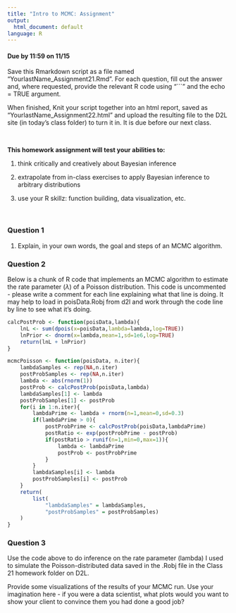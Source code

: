 ```yaml
---
title: "Intro to MCMC: Assignment"
output:
  html_document: default
language: R
---
```


<!-- To render the assignment in Rmarkdown, enter the command below in the R console -->
<!-- rmarkdown::render("Class_22_Assignment.Rmd") -->

#### Due by 11:59 on 11/15

Save this Rmarkdown script as a file named “YourlastName_Assignment21.Rmd”. 
For each question, fill out the answer and, where requested, 
provide the relevant R code using "```" and the echo = TRUE argument.

When finished, Knit your script together into an html report, 
saved as “YourlastName_Assignment22.html” and upload the 
resulting file to the D2L site (in today’s class folder) to turn it in. 
It is due before our next class.

\

**This homework assignment will test your abilities to:**

1. think critically and creatively about Bayesian inference

2. extrapolate from in-class exercises to apply Bayesian inference to arbitrary distributions

3. use your R skillz: function building, data visualization, etc.

\


### Question 1

1. Explain, in your own words, the goal and steps of an MCMC algorithm.


### Question 2

Below is a chunk of R code that implements an MCMC algorithm 
to estimate the rate parameter ($\lambda$) of a Poisson distribution. 
This code is uncommented - please write a comment for each line 
explaining what that line is doing. It may help to load in poisData.Robj from d2l and work through the code line by line to see what it's doing.

```r

calcPostProb <- function(poisData,lambda){
	lnL <- sum(dpois(x=poisData,lambda=lambda,log=TRUE))
	lnPrior <- dnorm(x=lambda,mean=1,sd=1e6,log=TRUE)
	return(lnL + lnPrior)
}

mcmcPoisson <- function(poisData, n.iter){
	lambdaSamples <- rep(NA,n.iter)
	postProbSamples <- rep(NA,n.iter)
	lambda <- abs(rnorm(1))
	postProb <- calcPostProb(poisData,lambda)
	lambdaSamples[1] <- lambda
	postProbSamples[1] <- postProb
	for(i in 1:n.iter){
		lambdaPrime <- lambda + rnorm(n=1,mean=0,sd=0.3)
		if(lambdaPrime > 0){
			postProbPrime <- calcPostProb(poisData,lambdaPrime)
			postRatio <- exp(postProbPrime - postProb)
			if(postRatio > runif(n=1,min=0,max=1)){
				lambda <- lambdaPrime
				postProb <- postProbPrime
			}
		}
		lambdaSamples[i] <- lambda
		postProbSamples[i] <- postProb
	}
	return(
		list(
			"lambdaSamples" = lambdaSamples,
			"postProbSamples" = postProbSamples)
	)
}
```


### Question 3

Use the code above to do inference on the rate parameter (lambda)
I used to simulate the Poisson-distributed data saved in the 
.Robj file in the Class 21 homework folder on D2L.

Provide some visualizations of the results of your MCMC run.
Use your imagination here - if you were a data scientist, 
what plots would you want to show your client to convince 
them you had done a good job?
